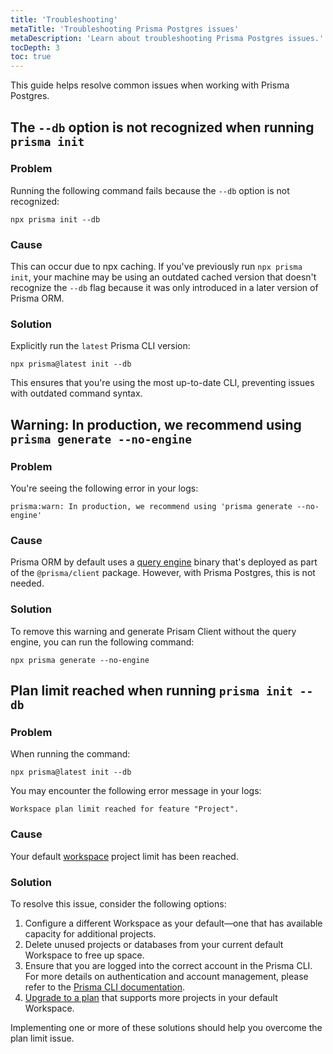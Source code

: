 ```yaml
---
title: 'Troubleshooting'
metaTitle: 'Troubleshooting Prisma Postgres issues'
metaDescription: 'Learn about troubleshooting Prisma Postgres issues.'
tocDepth: 3
toc: true
---
```


This guide helps resolve common issues when working with Prisma Postgres.

## The `--db` option is not recognized when running `prisma init` 

### Problem

Running the following command fails because the `--db` option is not recognized:

```terminal
npx prisma init --db
```

### Cause

This can occur due to npx caching. If you've previously run `npx prisma init`, your machine may be using an outdated cached version that doesn't recognize the `--db` flag because it was only introduced in a later version of Prisma ORM.

### Solution

Explicitly run the `latest` Prisma CLI version:

```terminal
npx prisma@latest init --db
```

This ensures that you're using the most up-to-date CLI, preventing issues with outdated command syntax.

##  Warning: In production, we recommend using `prisma generate --no-engine`

### Problem

You're seeing the following error in your logs:

```
prisma:warn: In production, we recommend using 'prisma generate --no-engine'
```

### Cause

Prisma ORM by default uses a [query engine](/orm/overview/) binary that's deployed as part of the `@prisma/client` package. However, with Prisma Postgres, this is not needed.

### Solution

To remove this warning and generate Prisam Client without the query engine, you can run the following command:

```
npx prisma generate --no-engine
```

## Plan limit reached when running `prisma init --db`

### Problem

When running the command:

```terminal
npx prisma@latest init --db
```

You may encounter the following error message in your logs:

```
Workspace plan limit reached for feature "Project".
```

### Cause

Your default [workspace](/platform/about#workspace) project limit has been reached.

### Solution

To resolve this issue, consider the following options:

1. Configure a different Workspace as your default—one that has available capacity for additional projects.
1. Delete unused projects or databases from your current default Workspace to free up space.
1. Ensure that you are logged into the correct account in the Prisma CLI. For more details on authentication and account management, please refer to the [Prisma CLI documentation](/platform/platform-cli/commands#authentication).
1. [Upgrade to a plan](/platform/about#billing) that supports more projects in your default Workspace.

Implementing one or more of these solutions should help you overcome the plan limit issue.